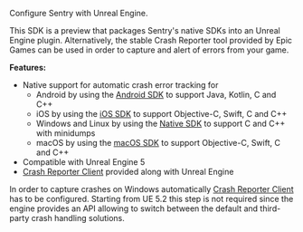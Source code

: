 Configure Sentry with Unreal Engine.

<Alert level="warning" title="Warning">

This SDK is a preview that packages Sentry's native SDKs into an Unreal Engine plugin. Alternatively, the stable Crash Reporter tool provided by Epic Games can be used in order to capture and alert of errors from your game.

</Alert>

**Features:**

- Native support for automatic crash error tracking for
  - Android by using the [Android SDK](/platforms/android/) to support Java, Kotlin, C and C++
  - iOS by using the [iOS SDK](/platforms/apple/guides/ios/) to support Objective-C, Swift, C and C++
  - Windows and Linux by using the [Native SDK](/platforms/native/) to support C and C++ with minidumps
  - macOS by using the [macOS SDK](/platforms/apple/guides/macos/) to support Objective-C, Swift, C and C++
- Compatible with Unreal Engine 5
- [Crash Reporter Client](/platforms/unreal/setup-crashreporter/) provided along with Unreal Engine

<Alert level="warning">

In order to capture crashes on Windows automatically [Crash Reporter Client](/platforms/unreal/setup-crashreporter/) has to be configured. Starting from UE 5.2 this step is not required since the engine provides an API allowing to switch between the default and third-party crash handling solutions.

</Alert>
